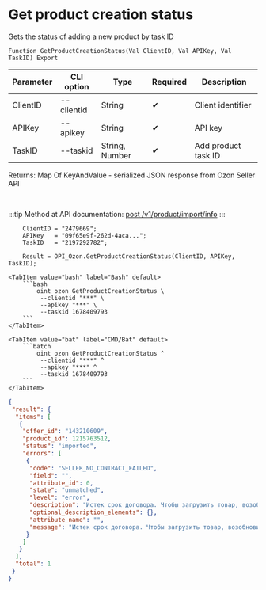 ﻿---
sidebar_position: 18
description: Get product creation status and other functions to work with Ozon in the Open Integration Package, a free open-source integration library for 1C:Enterprise 8, OneScript and CLI
keywords: [1C, 1С, 1С:Enterprise, 1С:Enterprise 8.3, API, Integration, Services, Exchange, OneScript, CLI, Ozon]
---


# Get product creation status
 Gets the status of adding a new product by task ID



`Function GetProductCreationStatus(Val ClientID, Val APIKey, Val TaskID) Export`

  | Parameter | CLI option | Type | Required | Description |
  |-|-|-|-|-|
  | ClientID | --clientid | String | &#x2714; | Client identifier |
  | APIKey | --apikey | String | &#x2714; | API key |
  | TaskID | --taskid | String, Number | &#x2714; | Add product task ID |

  
  Returns:  Map Of KeyAndValue - serialized JSON response from Ozon Seller API

<br/>

:::tip
Method at API documentation: [post /v1/product/import/info](https://docs.ozon.ru/api/seller/#operation/ProductAPI_GetImportProductsInfo)
:::
<br/>



```bsl title="1C:Enterprise/OneScript code example"
    ClientID = "2479669";
    APIKey   = "09f65e9f-262d-4aca...";
    TaskID   = "2197292782";

    Result = OPI_Ozon.GetProductCreationStatus(ClientID, APIKey, TaskID);
```
 

 <Tabs>
  
    <TabItem value="bash" label="Bash" default>
        ```bash
            oint ozon GetProductCreationStatus \
             --clientid "***" \
             --apikey "***" \
             --taskid 1678409793
        ```
    </TabItem>
  
    <TabItem value="bat" label="CMD/Bat" default>
        ```batch
            oint ozon GetProductCreationStatus ^
             --clientid "***" ^
             --apikey "***" ^
             --taskid 1678409793
        ```
    </TabItem>
</Tabs>


```json title="Result"
{
 "result": {
  "items": [
   {
    "offer_id": "143210609",
    "product_id": 1215763512,
    "status": "imported",
    "errors": [
     {
      "code": "SELLER_NO_CONTRACT_FAILED",
      "field": "",
      "attribute_id": 0,
      "state": "unmatched",
      "level": "error",
      "description": "Истек срок договора. Чтобы загрузить товар, возобновите договор в личном кабинете.",
      "optional_description_elements": {},
      "attribute_name": "",
      "message": "Истек срок договора. Чтобы загрузить товар, возобновите договор в личном кабинете."
     }
    ]
   }
  ],
  "total": 1
 }
}
```
